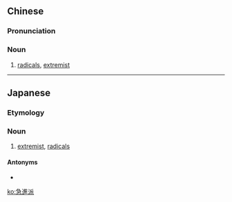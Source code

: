 {{also|急进派}}
==Chinese==
{{zh-forms|s=急进派|type=21}}

===Pronunciation===
{{zh-pron
|m=jíjìnpài
|cat=n
}}

===Noun===
{{zh-noun}}

# [[radical]]s, [[extremist]]

----

==Japanese==
{{ja-kanjitab|きゅう|しん|は|yomi=o}}

===Etymology===
{{suffix|急進|派|t1=radical|t2=group|lang=ja|sort=きゅうしんは}}

===Noun===
{{ja-noun|きゅうしんは}}

# [[extremist]], [[radicals]]

====Antonyms====
* {{l|ja|穏健派}}

[[ko:急進派]]